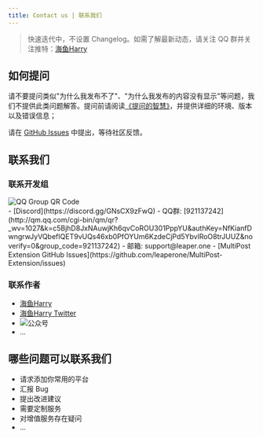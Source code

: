 ```yaml
---
title: Contact us | 联系我们
---
```


> 快速迭代中，不设置 Changelog。如需了解最新动态，请关注 QQ 群并关注推特：[海鱼Harry](https://x.com/harry_is_fish)

## 如何提问

请不要提问类似"为什么我发布不了"、"为什么我发布的内容没有显示"等问题，我们不提供此类问题解答。提问前请阅读[《提问的智慧》](https://github.com/ryanhanwu/How-To-Ask-Questions-The-Smart-Way/blob/main/README-zh_CN.md)，并提供详细的环境、版本以及错误信息；

请在 [GitHub Issues](https://github.com/MultiPost-Extension/MultiPost-Extension/issues) 中提出，等待社区反馈。

## 联系我们
### 联系开发组
<div style={{display: 'flex', gap: '20px', flexDirection: {xs: 'column', sm: 'row', md: 'row'}}}>
  <Image src={qqImageUrl} alt="QQ Group QR Code" width={270} />
  <div style={{width: '50%'}}>
    - [Discord](https://discord.gg/GNsCX9zFwQ)
    - QQ群: [921137242](http://qm.qq.com/cgi-bin/qm/qr?_wv=1027&k=c5BjhD8JxNAuwjKh6qvCoROU301PppYU&authKey=NfKianfDwngrwJyVQbefIQET9vUQs46xb0PfOYUm6KzdeCjPd5YbvlRoO8trJUUZ&noverify=0&group_code=921137242)
    - 邮箱: support@leaper.one
    - [MultiPost Extension GitHub Issues](https://github.com/leaperone/MultiPost-Extension/issues)
  </div>
</div>

### 联系作者
- [海鱼Harry](https://bento.me/harryisfish)
- [海鱼Harry Twitter](https://x.com/harry_is_fish)
- ![公众号](https://2someone-web-static.s3.bitiful.net/2025/05/1058e9598f260c59bce28d1791ad560b.png)
- ...

## 哪些问题可以联系我们
- 请求添加你常用的平台
- 汇报 Bug
- 提出改进建议
- 需要定制服务
- 对增值服务存在疑问
- ...
